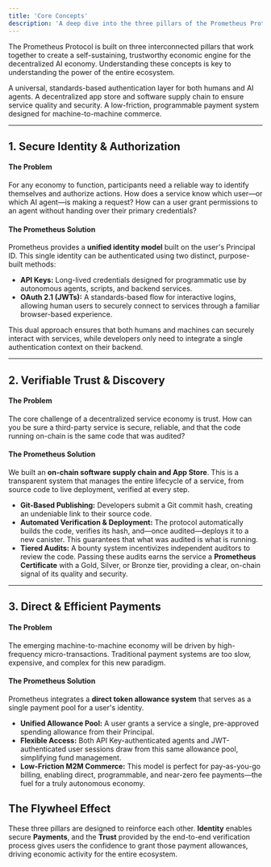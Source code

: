 ```yaml
---
title: 'Core Concepts'
description: 'A deep dive into the three pillars of the Prometheus Protocol: Secure Identity, Verifiable Trust, and Direct Payments.'
---
```


The Prometheus Protocol is built on three interconnected pillars that work together to create a self-sustaining, trustworthy economic engine for the decentralized AI economy. Understanding these concepts is key to understanding the power of the entire ecosystem.

<CardGroup cols={1}>
  <Card title="1. Secure Identity">
    A universal, standards-based authentication layer for both humans and AI
    agents.
  </Card>
  <Card title="2. Verifiable Trust">
    A decentralized app store and software supply chain to ensure service
    quality and security.
  </Card>
  <Card title="3. Direct Payments">
    A low-friction, programmable payment system designed for machine-to-machine
    commerce.
  </Card>
</CardGroup>

---

## 1. Secure Identity & Authorization

#### The Problem

For any economy to function, participants need a reliable way to identify themselves and authorize actions. How does a service know which user—or which AI agent—is making a request? How can a user grant permissions to an agent without handing over their primary credentials?

#### The Prometheus Solution

Prometheus provides a **unified identity model** built on the user's Principal ID. This single identity can be authenticated using two distinct, purpose-built methods:

- **API Keys:** Long-lived credentials designed for programmatic use by autonomous agents, scripts, and backend services.
- **OAuth 2.1 (JWTs):** A standards-based flow for interactive logins, allowing human users to securely connect to services through a familiar browser-based experience.

This dual approach ensures that both humans and machines can securely interact with services, while developers only need to integrate a single authentication context on their backend.

---

## 2. Verifiable Trust & Discovery

#### The Problem

The core challenge of a decentralized service economy is trust. How can you be sure a third-party service is secure, reliable, and that the code running on-chain is the same code that was audited?

#### The Prometheus Solution

We built an **on-chain software supply chain and App Store**. This is a transparent system that manages the entire lifecycle of a service, from source code to live deployment, verified at every step.

- **Git-Based Publishing:** Developers submit a Git commit hash, creating an undeniable link to their source code.
- **Automated Verification & Deployment:** The protocol automatically builds the code, verifies its hash, and—once audited—deploys it to a new canister. This guarantees that what was audited is what is running.
- **Tiered Audits:** A bounty system incentivizes independent auditors to review the code. Passing these audits earns the service a **Prometheus Certificate** with a Gold, Silver, or Bronze tier, providing a clear, on-chain signal of its quality and security.

---

## 3. Direct & Efficient Payments

#### The Problem

The emerging machine-to-machine economy will be driven by high-frequency micro-transactions. Traditional payment systems are too slow, expensive, and complex for this new paradigm.

#### The Prometheus Solution

Prometheus integrates a **direct token allowance system** that serves as a single payment pool for a user's identity.

- **Unified Allowance Pool:** A user grants a service a single, pre-approved spending allowance from their Principal.
- **Flexible Access:** Both API Key-authenticated agents and JWT-authenticated user sessions draw from this same allowance pool, simplifying fund management.
- **Low-Friction M2M Commerce:** This model is perfect for pay-as-you-go billing, enabling direct, programmable, and near-zero fee payments—the fuel for a truly autonomous economy.

## The Flywheel Effect

These three pillars are designed to reinforce each other. **Identity** enables secure **Payments**, and the **Trust** provided by the end-to-end verification process gives users the confidence to grant those payment allowances, driving economic activity for the entire ecosystem.
